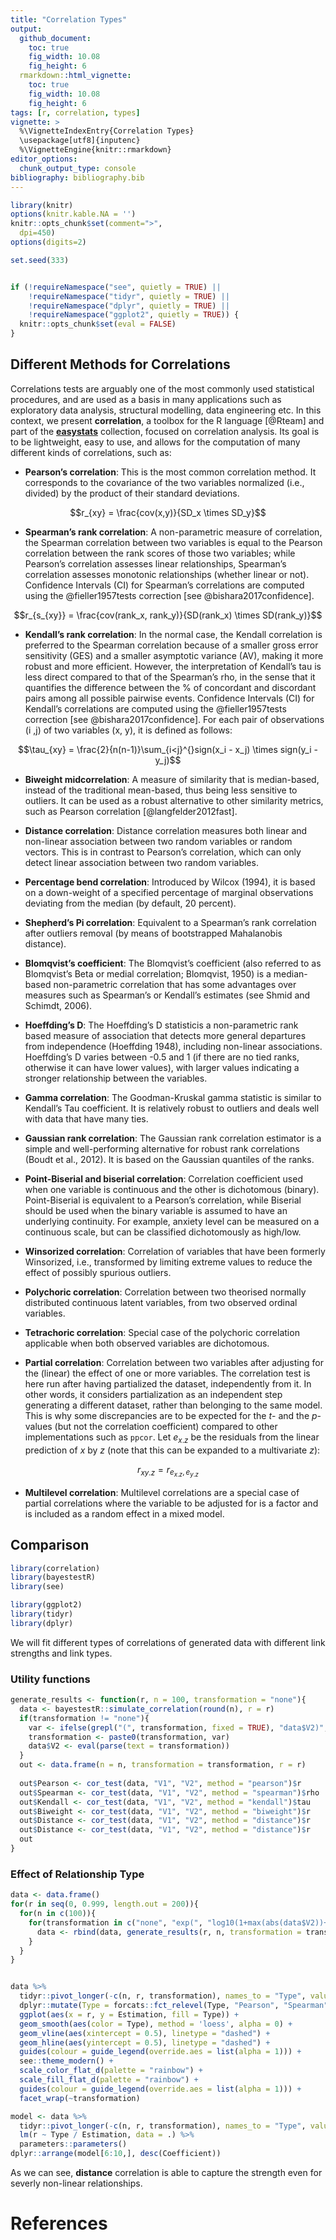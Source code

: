 ```yaml
---
title: "Correlation Types"
output: 
  github_document:
    toc: true
    fig_width: 10.08
    fig_height: 6
  rmarkdown::html_vignette:
    toc: true
    fig_width: 10.08
    fig_height: 6
tags: [r, correlation, types]
vignette: >
  %\VignetteIndexEntry{Correlation Types}
  \usepackage[utf8]{inputenc}
  %\VignetteEngine{knitr::rmarkdown}
editor_options: 
  chunk_output_type: console
bibliography: bibliography.bib
---
```


```r
library(knitr)
options(knitr.kable.NA = '')
knitr::opts_chunk$set(comment=">",
  dpi=450)
options(digits=2)

set.seed(333)


if (!requireNamespace("see", quietly = TRUE) ||
    !requireNamespace("tidyr", quietly = TRUE) ||
    !requireNamespace("dplyr", quietly = TRUE) ||
    !requireNamespace("ggplot2", quietly = TRUE)) {
  knitr::opts_chunk$set(eval = FALSE)
}
```




## Different Methods for Correlations

<!-- This is copied from the details section of the documentation of the correlation function, any changes here or there should be SYNCED -->

Correlations tests are arguably one of the most commonly used statistical procedures, and are used as a basis in many applications such as exploratory data analysis, structural modelling, data engineering etc. In this context, we present **correlation**, a toolbox for the R language [@Rteam] and part of the [**easystats**](https://github.com/easystats/easystats) collection, focused on correlation analysis. Its goal is to be lightweight, easy to use, and allows for the computation of many different kinds of correlations, such as:

- **Pearson's correlation**: This is the most common correlation method. It corresponds to the covariance of the two variables normalized (i.e., divided) by the product of their standard deviations.

$$r_{xy} = \frac{cov(x,y)}{SD_x \times SD_y}$$

- **Spearman's rank correlation**: A non-parametric measure of correlation, the Spearman correlation between two variables is equal to the Pearson correlation between the rank scores of those two variables; while Pearson's correlation assesses linear relationships, Spearman's correlation assesses monotonic relationships (whether linear or not). Confidence Intervals (CI) for Spearman's correlations are computed using the @fieller1957tests correction [see @bishara2017confidence].

$$r_{s_{xy}} = \frac{cov(rank_x, rank_y)}{SD(rank_x) \times SD(rank_y)}$$

- **Kendall's rank correlation**: In the normal case, the Kendall correlation is preferred to the Spearman correlation because of a smaller gross error sensitivity (GES) and a smaller asymptotic variance (AV), making it more robust and more efficient. However, the interpretation of Kendall's tau is less direct compared to that of the Spearman's rho, in the sense that it quantifies the difference between the % of concordant and discordant pairs among all possible pairwise events. Confidence Intervals (CI) for Kendall's correlations are computed using the @fieller1957tests correction [see @bishara2017confidence]. For each pair of observations (i ,j) of two variables (x, y), it is defined as follows:

$$\tau_{xy} = \frac{2}{n(n-1)}\sum_{i<j}^{}sign(x_i - x_j) \times sign(y_i - y_j)$$

- **Biweight midcorrelation**: A measure of similarity that is median-based, instead of the traditional mean-based, thus being less sensitive to outliers. It can be used as a robust alternative to other similarity metrics, such as Pearson correlation [@langfelder2012fast].

- **Distance correlation**: Distance correlation measures both linear and non-linear association between two random variables or random vectors. This is in contrast to Pearson's correlation, which can only detect linear association between two random variables.

- **Percentage bend correlation**: Introduced by Wilcox (1994), it is based on a down-weight of a specified percentage of marginal observations deviating from the median (by default, 20 percent).

- **Shepherd's Pi correlation**: Equivalent to a Spearman's rank correlation after outliers removal (by means of bootstrapped Mahalanobis distance).

- **Blomqvist’s coefficient**: The Blomqvist’s coefficient (also referred to as Blomqvist's Beta or medial correlation; Blomqvist, 1950) is a median-based non-parametric correlation that has some advantages over measures such as Spearman's or Kendall's estimates (see Shmid and Schimdt, 2006).

- **Hoeffding’s D**: The Hoeffding’s D statisticis a non-parametric rank based measure of association that detects more general departures from independence (Hoeffding 1948), including non-linear associations. Hoeffding’s D varies between -0.5 and 1 (if there are no tied ranks, otherwise it can have lower values), with larger values indicating a stronger relationship between the variables.

- **Gamma correlation**: The Goodman-Kruskal gamma statistic is similar to Kendall's Tau coefficient. It is relatively robust to outliers and deals well with data that have many ties.

- **Gaussian rank correlation**: The Gaussian rank correlation estimator is a simple and well-performing alternative for robust rank correlations (Boudt et al., 2012). It is based on the Gaussian quantiles of the ranks.

- **Point-Biserial and biserial correlation**: Correlation coefficient used when one variable is continuous and the other is dichotomous (binary). Point-Biserial is equivalent to a Pearson's correlation, while Biserial should be used when the binary variable is assumed to have an underlying continuity. For example, anxiety level can be measured on a continuous scale, but can be classified dichotomously as high/low.

- **Winsorized correlation**: Correlation of variables that have been formerly Winsorized, i.e., transformed by limiting extreme values to reduce the effect of possibly spurious outliers.

- **Polychoric correlation**: Correlation between two theorised normally distributed continuous latent variables, from two observed ordinal variables.

- **Tetrachoric correlation**: Special case of the polychoric correlation applicable when both observed variables are dichotomous.

- **Partial correlation**: Correlation between two variables after adjusting for the (linear) the effect of one or more variables. The correlation test is here run after having partialized the dataset, independently from it. In other words, it considers partialization as an independent step generating a different dataset, rather than belonging to the same model. This is why some discrepancies are to be expected for the *t*- and the *p*-values (but not the correlation coefficient) compared to other implementations such as `ppcor`. Let $e_{x.z}$ be the residuals from the linear prediction of $x$ by $z$ (note that this can be expanded to a multivariate $z$):

$$r_{xy.z} = r_{e_{x.z},e_{y.z}}$$


- **Multilevel correlation**: Multilevel correlations are a special case of partial correlations where the variable to be adjusted for is a factor and is included as a random effect in a mixed model.


## Comparison


```r
library(correlation)
library(bayestestR)
library(see)

library(ggplot2)
library(tidyr)
library(dplyr)
```

We will fit different types of correlations of generated data with different link strengths and link types.

### Utility functions

```r
generate_results <- function(r, n = 100, transformation = "none"){
  data <- bayestestR::simulate_correlation(round(n), r = r)
  if(transformation != "none"){
    var <- ifelse(grepl("(", transformation, fixed = TRUE), "data$V2)", "data$V2")
    transformation <- paste0(transformation, var)
    data$V2 <- eval(parse(text = transformation))
  }
  out <- data.frame(n = n, transformation = transformation, r = r)
  
  out$Pearson <- cor_test(data, "V1", "V2", method = "pearson")$r
  out$Spearman <- cor_test(data, "V1", "V2", method = "spearman")$rho
  out$Kendall <- cor_test(data, "V1", "V2", method = "kendall")$tau
  out$Biweight <- cor_test(data, "V1", "V2", method = "biweight")$r
  out$Distance <- cor_test(data, "V1", "V2", method = "distance")$r
  out$Distance <- cor_test(data, "V1", "V2", method = "distance")$r
  out
}
```


### Effect of Relationship Type

```r
data <- data.frame()
for(r in seq(0, 0.999, length.out = 200)){
  for(n in c(100)){
    for(transformation in c("none", "exp(", "log10(1+max(abs(data$V2))+", "1/", "tan(", "sin(", "cos(", "cos(2*","abs(", "data$V2*", "data$V2*data$V2*", "ifelse(data$V2>0, 1, 0)*(")){
      data <- rbind(data, generate_results(r, n, transformation = transformation))
    }
  }
}


data %>% 
  tidyr::pivot_longer(-c(n, r, transformation), names_to = "Type", values_to = "Estimation") %>%
  dplyr::mutate(Type = forcats::fct_relevel(Type, "Pearson", "Spearman", "Kendall", "Biweight", "Distance")) %>% 
  ggplot(aes(x = r, y = Estimation, fill = Type)) +
  geom_smooth(aes(color = Type), method = 'loess', alpha = 0) +
  geom_vline(aes(xintercept = 0.5), linetype = "dashed") +
  geom_hline(aes(yintercept = 0.5), linetype = "dashed") +
  guides(colour = guide_legend(override.aes = list(alpha = 1))) +
  see::theme_modern() +
  scale_color_flat_d(palette = "rainbow") +
  scale_fill_flat_d(palette = "rainbow") +
  guides(colour = guide_legend(override.aes = list(alpha = 1))) +
  facet_wrap(~transformation)

model <- data %>% 
  tidyr::pivot_longer(-c(n, r, transformation), names_to = "Type", values_to = "Estimation") %>%
  lm(r ~ Type / Estimation, data = .) %>% 
  parameters::parameters()
dplyr::arrange(model[6:10,], desc(Coefficient))
```

As we can see, **distance** correlation is able to capture the strength even for severly non-linear relationships.


# References
